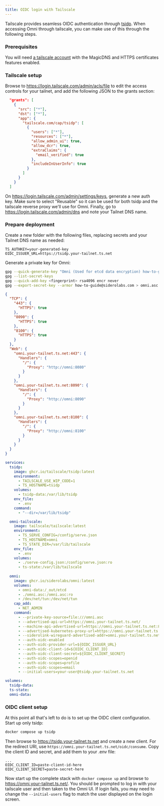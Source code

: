 ```yaml
---
title: OIDC login with Tailscale
---
```


Tailscale provides seamless OIDC authentication through [tsidp](https://github.com/tailscale/tsidp). When accessing Omni through tailscale, you can make use of this through the following steps.

### Prerequisites

You will need [a tailscale account](https://login.tailscale.com/start) with the MagicDNS and HTTPS certificates features enabled.

### Tailscale setup

Browse to https://login.tailscale.com/admin/acls/file to edit the access controls for your tailnet, and add the following JSON to the grants section:

```json tsidp-grant.json
  "grants": [
    {
      "src": ["*"],
      "dst": ["*"],
      "app": {
        "tailscale.com/cap/tsidp": [
          {
            "users": ["*"],
            "resources": ["*"],
            "allow_admin_ui": true,
            "allow_dcr": true,
            "extraClaims": {
              "email_verified": true
            },
            "includeInUserInfo": true
          }
        ]
      }
    }
  ]
```

On https://login.tailscale.com/admin/settings/keys, generate a new auth key. Make sure to select "Reusable" so it can be used for both tsidp and the tailscale reverse proxy we'll use for Omni.
Finally, go to https://login.tailscale.com/admin/dns and note your Tailnet DNS name.

### Prepare deployment

Create a new folder with the following files, replacing secrets and your Tailnet DNS name as needed:

```env .env
TS_AUTHKEY=your-generated-key
OIDC_ISSUER_URL=https://tsidp.your-tailnet.ts.net
```

Generate a private key for Omni:
```bash
gpg --quick-generate-key "Omni (Used for etcd data encryption) how-to-guide@siderolabs.com" rsa4096 cert never
gpg --list-secret-keys
gpg --quick-add-key <fingerprint> rsa4096 encr never
gpg --export-secret-key --armor how-to-guide@siderolabs.com > omni.asc
```

```json serve-config.json
{
  "TCP": {
    "443": {
      "HTTPS": true
    },
    "8090": {
      "HTTPS": true
    },
    "8100": {
      "HTTPS": true
    }
  },
  "Web": {
    "omni.your-tailnet.ts.net:443": {
      "Handlers": {
        "/": {
          "Proxy": "http://omni:8080"
        }
      }
    },
    "omni.your-tailnet.ts.net:8090": {
      "Handlers": {
        "/": {
          "Proxy": "http://omni:8090"
        }
      }
    },
    "omni.your-tailnet.ts.net:8100": {
      "Handlers": {
        "/": {
          "Proxy": "http://omni:8100"
        }
      }
    }
  }
}
```

```yaml docker-compose.yml
services:
  tsidp:
    image: ghcr.io/tailscale/tsidp:latest
    environment:
      - TAILSCALE_USE_WIP_CODE=1
      - TS_HOSTNAME=tsidp
    volumes:
      - tsidp-data:/var/lib/tsidp
    env_file:
      - .env
    command:
      - "--dir=/var/lib/tsidp"

  omni-tailscale:
    image: tailscale/tailscale:latest
    environment:
      - TS_SERVE_CONFIG=/config/serve.json
      - TS_HOSTNAME=omni
      - TS_STATE_DIR=/var/lib/tailscale
    env_file:
      - .env
    volumes:
      - ./serve-config.json:/config/serve.json:ro
      - ts-state:/var/lib/tailscale
  
  omni:
    image: ghcr.io/siderolabs/omni:latest
    volumes:
      - omni-data:/_out/etcd
      - ./omni.asc:/omni.asc:ro
      - /dev/net/tun:/dev/net/tun
    cap_add:
      - NET_ADMIN
    command:
      - --private-key-source=file:///omni.asc
      - --advertised-api-url=https://omni.your-tailnet.ts.net/
      - --machine-api-advertised-url=https://omni.your-tailnet.ts.net:8090/
      - --advertised-kubernetes-proxy-url=https://omni.your-tailnet.ts.net:8100/
      - --siderolink-wireguard-advertised-addr=omni.your-tailnet.ts.net:50180
      - --auth-oidc-enabled
      - --auth-oidc-provider-url=${OIDC_ISSUER_URL}
      - --auth-oidc-client-id=${OIDC_CLIENT_ID}
      - --auth-oidc-client-secret=${OIDC_CLIENT_SECRET}
      - --auth-oidc-scopes=openid
      - --auth-oidc-scopes=profile
      - --auth-oidc-scopes=email
      - --initial-users=your-user@tsidp.your-tailnet.ts.net

volumes:
  tsidp-data:
  ts-state:
  omni-data:
```

### OIDC client setup

At this point all that's left to do is to set up the OIDC client configuration. Start up only tsidp:
```bash
docker compose up tsidp
```
Then browse to https://tsidp.your-tailnet.ts.net and create a new client. For the redirect URI, use `https://omni.your-tailnet.ts.net/oidc/consume`.
Copy the client ID and secret, and add them to your .env file:
```env .env
...
OIDC_CLIENT_ID=paste-client-id-here
OIDC_CLIENT_SECRET=paste-secret-here
```

Now start up the complete stack with `docker compose up` and browse to https://omni.your-tailnet.ts.net/. You should be prompted to log in with your tailscale user and then taken to the Omni UI. 
If login fails, you may need to change the `--initial-users` flag to match the user displayed on the login screen.
